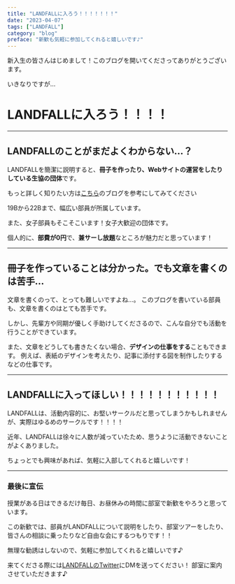 ```yaml
---
title: "LANDFALLに入ろう！！！！！！！"
date: "2023-04-07"
tags: ["LANDFALL"]
category: "blog"
preface: "新歓も気軽に参加してくれると嬉しいです♪"
---
```


新入生の皆さんはじめまして！このブログを開いてくださってありがとうございます。

いきなりですが…

# LANDFALLに入ろう！！！！
---
## LANDFALLのことがまだよくわからない…？
LANDFALLを簡潔に説明すると、**冊子を作ったり、Webサイトの運営をしたりしている生協の団体**です。

もっと詳しく知りたい方は[こちら](https://landfaller.com/blogs/20230325/landfallqanda2)のブログを参考にしてみてください

19Bから22Bまで、幅広い部員が所属しています。

また、女子部員もそこそこいます！女子大歓迎の団体です。

個人的に、**部費が0円**で、**兼サーし放題**なところが魅力だと思っています！

---
## 冊子を作っていることは分かった。でも文章を書くのは苦手…
文章を書くのって、とっても難しいですよね…。
このブログを書いている部員も、文章を書くのはとても苦手です。

しかし、先輩方や同期が優しく手助けしてくださるので、こんな自分でも活動を行うことができています。

また、文章をどうしても書きたくない場合、**デザインの仕事をする**こともできます。
例えば、表紙のデザインを考えたり、記事に添付する図を制作したりするなどの仕事です。

---
## LANDFALLに入ってほしい！！！！！！！！！！！
LANDFALLは、活動内容的に、お堅いサークルだと思ってしまうかもしれませんが、実際はゆるめのサークルです！！！！

近年、LANDFALLは徐々に人数が減っていたため、思うように活動できないことがよくありました。

ちょっとでも興味があれば、気軽に入部してくれると嬉しいです！

---
### 最後に宣伝
授業がある日はできるだけ毎日、お昼休みの時間に部室で新歓をやろうと思っています。

この新歓では、部員がLANDFALLについて説明をしたり、部室ツアーをしたり、皆さんの相談に乗ったりなど自由な会にするつもりです！！

無理な勧誘はしないので、気軽に参加してくれると嬉しいです♪

来てくださる際には[LANDFALLのTwitter](https://mobile.twitter.com/landfall_pr)にDMを送ってください！
部室に案内させていただきます♪